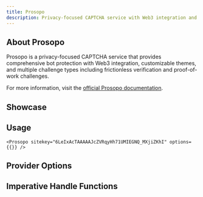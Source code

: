 ```yaml
---
title: Prosopo
description: Privacy-focused CAPTCHA service with Web3 integration and customizable themes
---
```



## About Prosopo

Prosopo is a privacy-focused CAPTCHA service that provides comprehensive bot protection with Web3 integration, customizable themes, and multiple challenge types including frictionless verification and proof-of-work challenges.

For more information, visit the [official Prosopo documentation](https://docs.prosopo.io/).

## Showcase

<Prosopo />

## Usage

```tsx
<Prosopo sitekey="6LeIxAcTAAAAAJcZVRqyHh71UMIEGNQ_MXjiZKhI" options={{}} />
```

## Provider Options
<AutoTypeTable path="../../packages/core/src/providers/prosopo/types.d.ts" name="RenderParameters" />

## Imperative Handle Functions
<AutoTypeTable path="../../packages/core/src/providers/prosopo/provider.ts" name="ProsopoHandle" />
